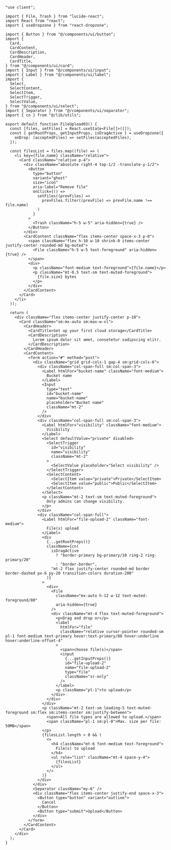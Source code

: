 ````tsx
"use client";

import { File, Trash } from "lucide-react";
import React from "react";
import { useDropzone } from "react-dropzone";

import { Button } from "@/components/ui/button";
import {
  Card,
  CardContent,
  CardDescription,
  CardHeader,
  CardTitle,
} from "@/components/ui/card";
import { Input } from "@/components/ui/input";
import { Label } from "@/components/ui/label";
import {
  Select,
  SelectContent,
  SelectItem,
  SelectTrigger,
  SelectValue,
} from "@/components/ui/select";
import { Separator } from "@/components/ui/separator";
import { cn } from "@/lib/utils";

export default function FileUpload03() {
  const [files, setFiles] = React.useState<File[]>([]);
  const { getRootProps, getInputProps, isDragActive } = useDropzone({
    onDrop: (acceptedFiles) => setFiles(acceptedFiles),
  });

  const filesList = files.map((file) => (
    <li key={file.name} className="relative">
      <Card className="relative p-4">
        <div className="absolute right-4 top-1/2 -translate-y-1/2">
          <Button
            type="button"
            variant="ghost"
            size="icon"
            aria-label="Remove file"
            onClick={() =>
              setFiles((prevFiles) =>
                prevFiles.filter((prevFile) => prevFile.name !== file.name)
              )
            }
          >
            <Trash className="h-5 w-5" aria-hidden={true} />
          </Button>
        </div>
        <CardContent className="flex items-center space-x-3 p-0">
          <span className="flex h-10 w-10 shrink-0 items-center justify-center rounded-md bg-muted">
            <File className="h-5 w-5 text-foreground" aria-hidden={true} />
          </span>
          <div>
            <p className="font-medium text-foreground">{file.name}</p>
            <p className="mt-0.5 text-sm text-muted-foreground">
              {file.size} bytes
            </p>
          </div>
        </CardContent>
      </Card>
    </li>
  ));

  return (
    <div className="flex items-center justify-center p-10">
      <Card className="sm:mx-auto sm:max-w-xl">
        <CardHeader>
          <CardTitle>Set up your first cloud storage</CardTitle>
          <CardDescription>
            Lorem ipsum dolor sit amet, consetetur sadipscing elitr.
          </CardDescription>
        </CardHeader>
        <CardContent>
          <form action="#" method="post">
            <div className="grid grid-cols-1 gap-4 sm:grid-cols-6">
              <div className="col-span-full sm:col-span-3">
                <Label htmlFor="bucket-name" className="font-medium">
                  Bucket name
                </Label>
                <Input
                  type="text"
                  id="bucket-name"
                  name="bucket-name"
                  placeholder="Bucket name"
                  className="mt-2"
                />
              </div>
              <div className="col-span-full sm:col-span-3">
                <Label htmlFor="visibility" className="font-medium">
                  Visibility
                </Label>
                <Select defaultValue="private" disabled>
                  <SelectTrigger
                    id="visibility"
                    name="visibility"
                    className="mt-2"
                  >
                    <SelectValue placeholder="Select visibility" />
                  </SelectTrigger>
                  <SelectContent>
                    <SelectItem value="private">Private</SelectItem>
                    <SelectItem value="public">Public</SelectItem>
                  </SelectContent>
                </Select>
                <p className="mt-2 text-sm text-muted-foreground">
                  Only admins can change visibility.
                </p>
              </div>
              <div className="col-span-full">
                <Label htmlFor="file-upload-2" className="font-medium">
                  File(s) upload
                </Label>
                <div
                  {...getRootProps()}
                  className={cn(
                    isDragActive
                      ? "border-primary bg-primary/10 ring-2 ring-primary/20"
                      : "border-border",
                    "mt-2 flex justify-center rounded-md border border-dashed px-6 py-20 transition-colors duration-200"
                  )}
                >
                  <div>
                    <File
                      className="mx-auto h-12 w-12 text-muted-foreground/80"
                      aria-hidden={true}
                    />
                    <div className="mt-4 flex text-muted-foreground">
                      <p>Drag and drop or</p>
                      <label
                        htmlFor="file"
                        className="relative cursor-pointer rounded-sm pl-1 font-medium text-primary hover:text-primary/80 hover:underline hover:underline-offset-4"
                      >
                        <span>choose file(s)</span>
                        <input
                          {...getInputProps()}
                          id="file-upload-2"
                          name="file-upload-2"
                          type="file"
                          className="sr-only"
                        />
                      </label>
                      <p className="pl-1">to upload</p>
                    </div>
                  </div>
                </div>
                <p className="mt-2 text-sm leading-5 text-muted-foreground sm:flex sm:items-center sm:justify-between">
                  <span>All file types are allowed to upload.</span>
                  <span className="pl-1 sm:pl-0">Max. size per file: 50MB</span>
                </p>
                {filesList.length > 0 && (
                  <>
                    <h4 className="mt-6 font-medium text-foreground">
                      File(s) to upload
                    </h4>
                    <ul role="list" className="mt-4 space-y-4">
                      {filesList}
                    </ul>
                  </>
                )}
              </div>
            </div>
            <Separator className="my-6" />
            <div className="flex items-center justify-end space-x-3">
              <Button type="button" variant="outline">
                Cancel
              </Button>
              <Button type="submit">Upload</Button>
            </div>
          </form>
        </CardContent>
      </Card>
    </div>
  );
}
````